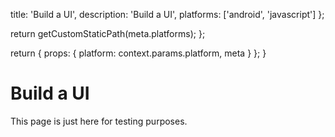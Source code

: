 
  title: 'Build a UI',
  description: 'Build a UI',
  platforms: ['android', 'javascript']
};

  return getCustomStaticPath(meta.platforms);
};

  return {
    props: {
      platform: context.params.platform,
      meta
    }
  };
}

# Build a UI

This page is just here for testing purposes.
